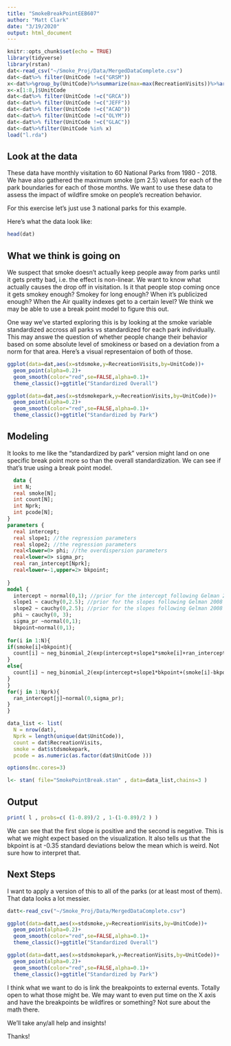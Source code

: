 ```yaml
---
title: "SmokeBreakPointEEB607"
author: "Matt Clark"
date: "3/19/2020"
output: html_document
---
```


```r
knitr::opts_chunk$set(echo = TRUE)
library(tidyverse)
library(rstan)
dat<-read_csv("~/Smoke_Proj/Data/MergedDataComplete.csv")
dat<-dat%>% filter(UnitCode !=c("GRSM"))
x<-dat%>%group_by(UnitCode)%>%summarize(max=max(RecreationVisits))%>%arrange(desc(max))
x<-x[1:8,]$UnitCode
dat<-dat%>% filter(UnitCode !=c("GRCA"))
dat<-dat%>% filter(UnitCode !=c("JEFF"))
dat<-dat%>% filter(UnitCode !=c("ACAD"))
dat<-dat%>% filter(UnitCode !=c("OLYM"))
dat<-dat%>% filter(UnitCode !=c("GLAC"))
dat<-dat%>%filter(UnitCode %in% x)
load("l.rda")
```

## Look at the data

These data have monthly visitation to 60 National Parks from 1980 - 2018. We have also gathered the maximum smoke (pm 2.5) values for each of the park boundaries for each of those months. We want to use these data to assess the impact of wildfire smoke on people's recreation behavior.

For this exercise let's just use 3 national parks for this example.

Here's what the data look like:

```r
head(dat)
```

## What we think is going on

We suspect that smoke doesn't actually keep people away from parks until it gets pretty bad, i.e. the effect is non-linear. We want to know what actually causes the drop off in visitation. Is it that people stop coming once it gets smokey enough? Smokey for long enough? When it's publicized enough? When the Air quality indexes get to a certain level? We think we may be able to use a break point model to figure this out. 

One way we've started exploring this is by looking at the smoke variable standardized accross all parks vs standardized for each park individually. This may answe the question of whether people change their behavior based on some absolute level of smokiness or based on a deviation from a norm for that area. Here's a visual representaion of both of those. 

```r
ggplot(data=dat,aes(x=stdsmoke,y=RecreationVisits,by=UnitCode))+
  geom_point(alpha=0.2)+
  geom_smooth(color="red",se=FALSE,alpha=0.1)+
  theme_classic()+ggtitle("Standardized Overall")

ggplot(data=dat,aes(x=stdsmokepark,y=RecreationVisits,by=UnitCode))+
  geom_point(alpha=0.2)+
  geom_smooth(color="red",se=FALSE,alpha=0.1)+
  theme_classic()+ggtitle("Standardized by Park")


```

## Modeling

It looks to me like the "standardized by park" version might land on one specific break point more so than the overall standardization. We can see if that's true using a break point model.


```stan

  data {
  int N;
  real smoke[N];
  int count[N];
  int Nprk;
  int pcode[N];
}
parameters {
  real intercept;
  real slope1; //the regression parameters
  real slope2; //the regression parameters
  real<lower=0> phi; //the overdispersion parameters
  real<lower=0> sigma_pr;
  real ran_intercept[Nprk];
  real<lower=-1,upper=2> bkpoint;
  
}
model {  
  intercept ~ normal(0,1); //prior for the intercept following Gelman 2008
  slope1 ~ cauchy(0,2.5); //prior for the slopes following Gelman 2008
  slope2 ~ cauchy(0,2.5); //prior for the slopes following Gelman 2008
  phi ~ cauchy(0, 3);
  sigma_pr ~normal(0,1);
  bkpoint~normal(0,1);
  
for(i in 1:N){
if(smoke[i]<bkpoint){
  count[i] ~ neg_binomial_2(exp(intercept+slope1*smoke[i]+ran_intercept[pcode[i]]) ,phi);
}
else{
  count[i] ~ neg_binomial_2(exp(intercept+slope1*bkpoint+(smoke[i]-bkpoint)*slope2+ran_intercept[pcode[i]]) ,phi);
}
}
for(j in 1:Nprk){
  ran_intercept[j]~normal(0,sigma_pr);
}
}


```

```r
data_list <- list(
  N = nrow(dat),
  Nprk = length(unique(dat$UnitCode)),
  count = dat$RecreationVisits,
  smoke = dat$stdsmokepark,
  pcode = as.numeric(as.factor(dat$UnitCode )))

options(mc.cores=3)
```
```r
l<- stan( file="SmokePointBreak.stan" , data=data_list,chains=3 )

```

## Output
```r
print( l , probs=c( (1-0.89)/2 , 1-(1-0.89)/2 ) )
```

We can see that the first slope is positive and the second is negative. This is what we might expect based on the visualization. It also tells us that the bkpoint is at -0.35 standard deviations below the mean which is weird. Not sure how to interpret that.

## Next Steps
I want to apply a version of this to all of the parks (or at least most of them).
That data looks a lot messier.

```r
datt<-read_csv("~/Smoke_Proj/Data/MergedDataComplete.csv")
```

```r
ggplot(data=datt,aes(x=stdsmoke,y=RecreationVisits,by=UnitCode))+
  geom_point(alpha=0.2)+
  geom_smooth(color="red",se=FALSE,alpha=0.1)+
  theme_classic()+ggtitle("Standardized Overall")

ggplot(data=datt,aes(x=stdsmokepark,y=RecreationVisits,by=UnitCode))+
  geom_point(alpha=0.2)+
  geom_smooth(color="red",se=FALSE,alpha=0.1)+
  theme_classic()+ggtitle("Standardized by Park")


```



I think what we want to do is link the breakpoints to external events. Totally open to what those might be. We may want to even put time on the X axis and have the breakpoints be wildfires or something? Not sure about the math there. 

We'll take any/all help and insights!

Thanks!

